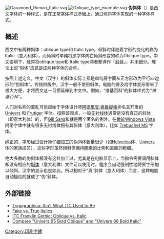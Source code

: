 {{multiple issues|
{{Expert|time=2019-01-09}}
{{unreferenced|time=2019-01-04T10:33:21+00:00}}
{{no footnotes|time=2017-02-02T04:39:04+00:00}}
}}
[[File:Garamond_Roman_Italic.svg|thumb]]
[[File:Oblique_type_example.svg|thumb]]
'''伪斜体'''（{{lang|en|''oblique type''}}）是西文字体的一种样式，是在正常[[字体|字体]]样式基础上，通过倾斜字体实现的一种字体样式。

==概述==
西文中有两种斜体：oblique type和 Italic type。倾斜时伴随着字形的变化的称为Italic（意大利体），而倾斜时单纯将原字体向右倾斜形变的称为Oblique type。中文语境下，经常将oblique type和 Italic type两者都译作「[[斜体|斜体]]」，并未细分。理论上说“斜体”应该是这两种字体的合称，

按照上述定义，中文（汉字）的斜体实际上都是单纯将字面从正方形改为平行四边形的“伪斜体”。传统排版中，汉字一般不使用斜体。电脑的普及给字体变形带来了极大方便，才将西文这一习惯延伸到中文中。例如，“维基百科”的斜体样式为''“维基百科”''。

人们对名称的混乱可能起始于字体设计师[[阿德里安·弗魯提格|阿德里安·弗魯提格]]命名其开发的 [[Univers|Univers]] 和 [[Frutiger|Frutiger]] 字体。按照该观点，一般[[无衬线体|无衬线体]]通常是没有真正的斜体（即意大利体）的，但[[Gill_Sans|Gill Sans]]和{{tsl|en|Goudy Sans}}就是两个著名的例外。在[[微软|微软]][[Windows_Vista|Windows Vista]]附带字体中就有很多无衬线体拥有其斜体（意大利体），比如 [[Trebuchet_MS|Trebuchet MS]] 字体。

纯正的、字形经过设计师仔细加工的伪斜体数量很少（如[[Helvetica|Helvetica]]体、[[Univers|Univers]]体的家族成员），这些字形虽然倾斜但保持圈画的比例和直画的粗细。

绝大多数的伪斜体都没有这样加工过，尤其是在电脑显示上，当指令需要调用斜体却没有相应的[[斜体|斜体]]（意大利体）文件可以使用时，程序会自动强制性地将原字形加以倾斜，汉字的显示也是如此。所以相对于“真”斜体（意大利体）而言，这种电脑自动描绘的就成了“伪”斜体。

== 外部链接 ==
* [http://typographica.org/2005/on-typography/aint-what-itc-used-to-be/ Typographica: Ain't What ITC Used to Be] {{Wayback|url=http://typographica.org/2005/on-typography/aint-what-itc-used-to-be/ |date=20120213231902 }}
* [https://web.archive.org/web/20100611132738/http://www.marksimonson.com/article/128/fake-vs-true-italics Fake vs. True Italics]
* [https://web.archive.org/web/20100523093328/http://typophile.com/node/19453 ITC Franklin Gothic: Oblique vs. Italic]
* [http://www.myfonts.com/fonts/linotype/univers/ Compare "Univers 65 Bold Oblique" and "Univers 66 Bold Italic"] {{Wayback|url=http://www.myfonts.com/fonts/linotype/univers/ |date=20201112043352 }}

{{印刷术语}}

[[Category:印刷字體|Category:印刷字體]]